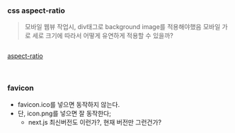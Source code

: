 ### css aspect-ratio

> 모바일 웹뷰 작업시, div태그로 background image를 적용해야했음
> 모바일 가로 세로 크기에 따라서 어떻게 유연하게 적용할 수 있을까?

```CSS


```

[aspect-ratio](https://developer.mozilla.org/en-US/docs/Web/CSS/aspect-ratio)

<br />

### favicon

- favicon.ico를 넣으면 동작하지 않는다.
- 단, icon.png를 넣으면 잘 동작한다;
  - next.js 최신버전도 이런가?, 현재 버전만 그런건가?
